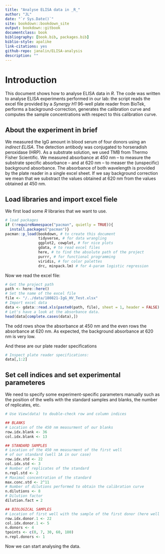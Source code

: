 ```yaml
---
title: "Analyse ELISA data in _R_"
author: "JL"
date: "`r Sys.Date()`"
site: bookdown::bookdown_site
output: bookdown::gitbook
documentclass: book
bibliography: [book.bib, packages.bib]
biblio-style: apalike
link-citations: yes
github-repo: janalin/ELISA-analysis
description: ""
---
```


# Introduction {#intro}
This document shows how to analyse ELISA data in _R_. The code was written to analyse ELISA experiments performed in our lab: the script reads the excel file provided by a _Synergy H1_ 96-well plate reader from BioTek, performs a background-correction, generates the calibration curve and computes the sample concentrations with respect to this calibration curve.

## About the experiment in brief
We measured the IgG amount in blood serum of four donors using an _indirect ELISA_. The detection antibody was conjugated to horseradish peroxidase (HRP). As a substrate solution, we used TMB from Thermo Fisher Scientific. We measured absorbance at 450 nm -- to measure the substrate specific absorbance -- and at 620 nm -- to measer the (unspecific) background absorbance. The absorbance of both wavelength is provided by the plate reader in a single excel sheet. If we say background correction we mean that we substract the values obtained at 620 nm from the values obtained at 450 nm.

## Load libraries and import excel fiele
We first load some _R_ libraries that we want to use.
```r
# load packages
if (!requireNamespace("pacman", quietly = TRUE)){
  install.packages("pacman")}
pacman::p_load(bookdown, # to create this document
               tidyverse, # for data wrangling
               ggplot2, cowplot, # for nice plots
               gdata, # to read excel files
               here, # to find the absolute path of the project
               purrr, # for functional programming
               viridis, # for color palettes
               drc, minpack.lm) # for 4-param logistic regression
```

Now we read the excel file:
```r
# Get the project path
path <- here::here()
# Set the name of the excel file
file <- "/../data/180821-IgG_HV_Test.xlsx"
# Import excel data
data <- gdata::read.xls(paste0(path, file), sheet = 1, header = FALSE) %>% as.tibble
# Let's have a look at the absorbance data.
head(data[complete.cases(data),])
```

The odd rows show the absorbance at 450 nm and the even rows the absorbance at 620 nm. As expected, the background absorbance at 620 nm is very low. 

And these are our plate reader specifications
```r
# Inspect plate reader specifications:
data[,1:2]
```

## Set cell indices and set experimental parameteres
We need to specify some experiment-specific parameters manually such as the position of the wells with the standard samples and blanks, the number of replicates, etc. 
```r
# Use View(data) to double-check row and column indices

## BLANKS
# Location of the 450 nm measurment of our blanks
row.idx.blank <- 36
col.idx.blank <- 13

## STANDARD SAMPLES
# Location of the 450 nm measurment of the first well 
# of our standard (well 1A in our case)
row.idx.std <- 22
col.idx.std <- 3
# Number of replicates of the standard
n.repl.std <- 2
# Maximal concentration of the standard 
max.conc.std <- 2^11
# Number of dilutions performed to obtain the calibration curve
n.dilutions <- 8
# Dilution factor
dilution.fact = 2

## BIOLOGICAL SAMPLES
# Location of first well with the sample of the first donor (here well 3A)
row.idx.donor.1 <- 22
col.idx.donor.1 <- 5
n.donors <- 4
tpoints <- c(0, 7, 30, 60, 180)
n.repl.donors <- 1
```

Now we can start analysing the data.